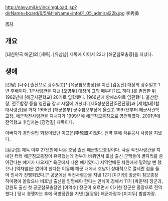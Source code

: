 http://navy.mil.kr/inc/imgLoad.jsp?dirName=board/6/5/&fileName=info01_05_admiral22b.jpg
李秀勇

[[목차]]
== 개요 ==
[대한민국 해군]의 [제독]. [유삼남] 제독에 이어서 22대 [해군참모총장]을 지냈다.

== 생애 ==
[전남] [나주] 출신으로 광주일고[* [육군참모총장]을 지낸 [김동신] 대장의 광주일고 1년 후배이다. 1군사령관을 지낸 [오영두] 대장이 그의 매부이기도 하다.]를 졸업한 뒤 1962년에 [해군사관학교] 20기로 입학했다. 1966년에 항해소위로 임관했다. 울산함장, 전주함장 등을 영관급 장교 시절에 거쳤다. [제5성분전단|5전단장]과 [제1함대|1함대사령관]을 거쳐 1995년 [해군본부] 군수참모부장에 올랐고 1997년부터 해군사관학교장, 해군작전사령관을 지내다가 1999년에 해군참모총장으로 영전하였다. 2001년에 전역했고 후임자는 [장정길] 제독이다.

아버지가 경인실업 회장이었던 이교은(李敎銀)이었다. 전역 후에 석유공사 사장을 지냈다.

[김규섭] 제독 이후 27년만에 나온 호남 출신 해군참모총장이다. 사실 작전사령관을 지내던 터라 해군참모총장이 유력했는데 정부가 바뀌면서 호남 출신 군맥들이 별자리를 쓸어간다는 얘기가 나오자[* 육군에서 나온 얘기였다.] 지역안배론 차원에서 밀려날 뻔 했으나 [역차별]은 없어야 한다는 이유에 해군 내에서 호남이 상대적으로 열세란 점을 들어 인사가 진행되었다.[* 공군에선 작전사령관을 지낸 12기 [이기현] 장군이 참모총장 하마평에 올랐으나 비호남 출신을 임명해야 한다는 인식이 강해서 11기 [박춘택] 장군과, 강원도 출신 첫 공군참모총장인 [이억수] 장군이 오르면서 이기현 장군은 중장으로 전역했다.] 당시 경쟁자는 후에 국방장관을 지낸 [윤광웅] 해군차장과 [이지두] 합참차장.
